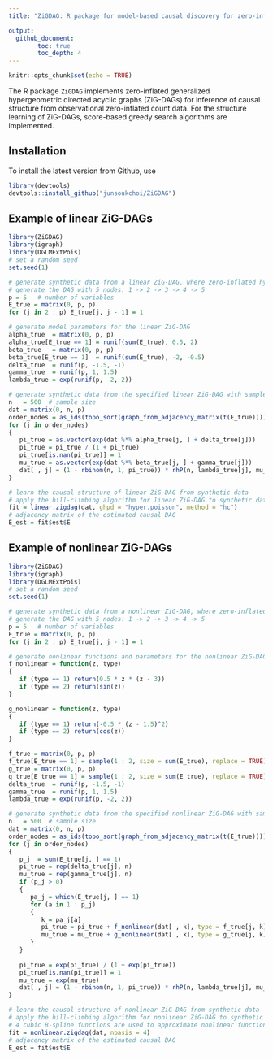 ```yaml
---
title: "ZiGDAG: R package for model-based causal discovery for zero-inflated count data"

output: 
  github_document:
        toc: true
        toc_depth: 4
---
```


```r
knitr::opts_chunk$set(echo = TRUE)
```

The R package `ZiGDAG` implements zero-inflated generalized hypergeometric directed acyclic graphs (ZiG-DAGs) for inference of causal structure from observational zero-inflated count data. For the structure learning of ZiG-DAGs, score-based greedy search algorithms are implemented.

## Installation

To install the latest version from Github, use

```r
library(devtools)
devtools::install_github("junsoukchoi/ZiGDAG")
```

## Example of linear ZiG-DAGs

```r
library(ZiGDAG)
library(igraph)
library(DGLMExtPois)
# set a random seed
set.seed(1)

# generate synthetic data from a linear ZiG-DAG, where zero-inflated hyper-Poisson distributions are assumed for each node
# generate the DAG with 5 nodes: 1 -> 2 -> 3 -> 4 -> 5
p = 5   # number of variables
E_true = matrix(0, p, p)
for (j in 2 : p) E_true[j, j - 1] = 1

# generate model parameters for the linear ZiG-DAG
alpha_true  = matrix(0, p, p)
alpha_true[E_true == 1] = runif(sum(E_true), 0.5, 2)
beta_true   = matrix(0, p, p)
beta_true[E_true == 1]  = runif(sum(E_true), -2, -0.5)
delta_true  = runif(p, -1.5, -1)
gamma_true  = runif(p, 1, 1.5)
lambda_true = exp(runif(p, -2, 2))

# generate synthetic data from the specified linear ZiG-DAG with sample size n = 500 
n   = 500  # sample size
dat = matrix(0, n, p)
order_nodes = as_ids(topo_sort(graph_from_adjacency_matrix(t(E_true))))
for (j in order_nodes)
{
   pi_true = as.vector(exp(dat %*% alpha_true[j, ] + delta_true[j]))
   pi_true = pi_true / (1 + pi_true)
   pi_true[is.nan(pi_true)] = 1
   mu_true = as.vector(exp(dat %*% beta_true[j, ] + gamma_true[j]))
   dat[ , j] = (1 - rbinom(n, 1, pi_true)) * rhP(n, lambda_true[j], mu_true)
}

# learn the causal structure of linear ZiG-DAG from synthetic data 
# apply the hill-climbing algorithm for linear ZiG-DAG to synthetic data
fit = linear.zigdag(dat, ghpd = "hyper.poisson", method = "hc")
# adjacency matrix of the estimated causal DAG
E_est = fit$est$E
```

## Example of nonlinear ZiG-DAGs

```r
library(ZiGDAG)
library(igraph)
library(DGLMExtPois)
# set a random seed
set.seed(1)

# generate synthetic data from a nonlinear ZiG-DAG, where zero-inflated hyper-Poisson distributions are assumed for each node
# generate the DAG with 5 nodes: 1 -> 2 -> 3 -> 4 -> 5
p = 5   # number of variables
E_true = matrix(0, p, p)
for (j in 2 : p) E_true[j, j - 1] = 1

# generate nonlinear functions and parameters for the nonlinear ZiG-DAG 
f_nonlinear = function(z, type)
{
   if (type == 1) return(0.5 * z * (z - 3))
   if (type == 2) return(sin(z))
}

g_nonlinear = function(z, type)
{
   if (type == 1) return(-0.5 * (z - 1.5)^2)
   if (type == 2) return(cos(z))
}

f_true = matrix(0, p, p)
f_true[E_true == 1] = sample(1 : 2, size = sum(E_true), replace = TRUE)
g_true = matrix(0, p, p)
g_true[E_true == 1] = sample(1 : 2, size = sum(E_true), replace = TRUE)
delta_true  = runif(p, -1.5, -1)
gamma_true  = runif(p, 1, 1.5)
lambda_true = exp(runif(p, -2, 2))

# generate synthetic data from the specified nonlinear ZiG-DAG with sample size n = 500 
n   = 500  # sample size
dat = matrix(0, n, p)
order_nodes = as_ids(topo_sort(graph_from_adjacency_matrix(t(E_true))))
for (j in order_nodes)
{
   p_j  = sum(E_true[j, ] == 1)
   pi_true = rep(delta_true[j], n)
   mu_true = rep(gamma_true[j], n)
   if (p_j > 0)
   {
      pa_j = which(E_true[j, ] == 1)
      for (a in 1 : p_j)
      {
         k = pa_j[a] 
         pi_true = pi_true + f_nonlinear(dat[ , k], type = f_true[j, k])
         mu_true = mu_true + g_nonlinear(dat[ , k], type = g_true[j, k])
      }
   }
   
   pi_true = exp(pi_true) / (1 + exp(pi_true))
   pi_true[is.nan(pi_true)] = 1
   mu_true = exp(mu_true)
   dat[ , j] = (1 - rbinom(n, 1, pi_true)) * rhP(n, lambda_true[j], mu_true)
}

# learn the causal structure of nonlinear ZiG-DAG from synthetic data 
# apply the hill-climbing algorithm for nonlinear ZiG-DAG to synthetic data
# 4 cubic B-spline functions are used to approximate nonlinear functions in nonlinear ZiG-DAG models.
fit = nonlinear.zigdag(dat, nbasis = 4)   
# adjacency matrix of the estimated causal DAG
E_est = fit$est$E
```

